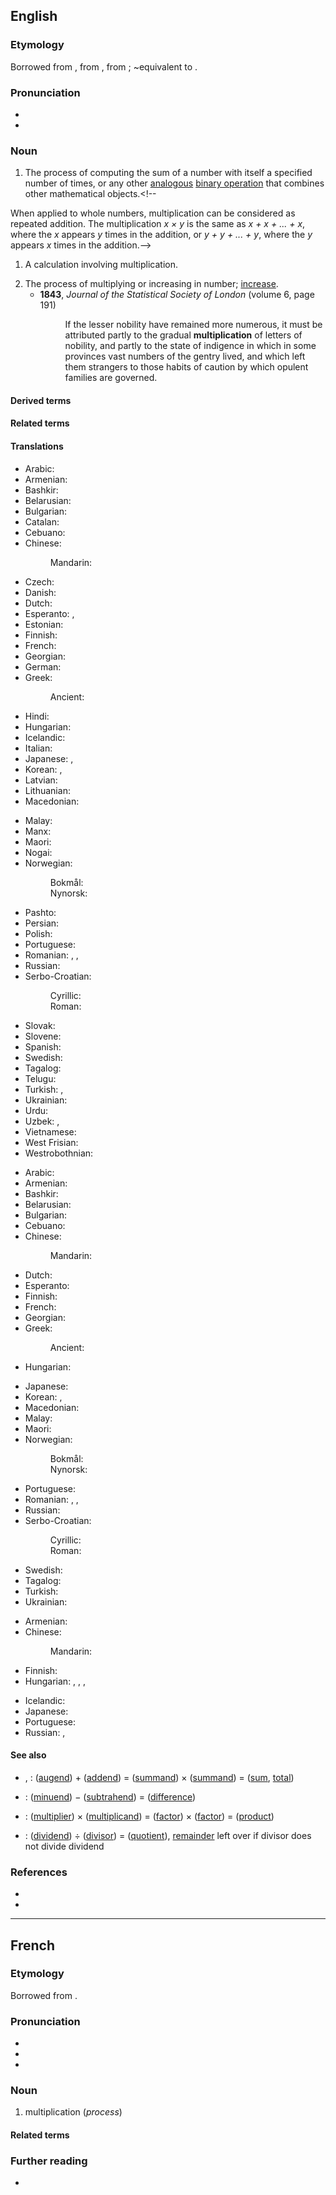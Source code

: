==English==
{{wikipedia}}

===Etymology===
Borrowed from {{bor|en|frm|-}}, from {{der|en|fro|multiplicacion}}, from {{der|en|la|multiplicatio|multiplicatio, multiplicationem}}; ~equivalent to {{suffix|en|multiplicate|ion}}.

===Pronunciation===
* {{IPA|en|/ˌmʌltɪplɪˈkeɪʃən/}}
* {{rhymes|en|eɪʃən}}

===Noun===
{{en-noun|~}}

# {{lb|en|uncountable|arithmetic}} The process of computing the sum of a number with itself a specified number of times, or any other [[analogous]] [[binary operation]] that combines other mathematical objects.<!--
When applied to whole numbers, multiplication can be considered as repeated addition. The multiplication ''x &times; y'' is the same as ''x + x + ... + x'', where the ''x'' appears ''y'' times in the addition, or ''y + y + ... + y'', where the ''y'' appears ''x'' times in the addition.-->
# {{lb|en|countable|arithmetic}} A calculation involving multiplication.
# The process of multiplying or increasing in number; [[increase]].
#* '''1843''', ''Journal of the Statistical Society of London'' (volume 6, page 191)
#*: If the lesser nobility have remained more numerous, it must be attributed partly to the gradual '''multiplication''' of letters of nobility, and partly to the state of indigence in which in some provinces vast numbers of the gentry lived, and which left them strangers to those habits of caution by which opulent families are governed.

====Derived terms====
{{col3|en
|cross-multiplication
|demultiplication
|multiplication sign
|multiplication table
|scalar multiplication
}}

====Related terms====
{{col3|en
|multi-
|multiplicand
|multiplicative
|multiplicity
|multiply
}}

====Translations====
{{trans-top|process}}
* Arabic: {{t+|ar|ضَرْب|m}}
* Armenian: {{t+|hy|բազմապատկում}}
* Bashkir: {{t|ba|ҡабатлау}}
* Belarusian: {{t|be|мно́жанне|n}}
* Bulgarian: {{t+|bg|умноже́ние|n}}
* Catalan: {{t+|ca|multiplicació|f}}
* Cebuano: {{t|ceb|pagpilo-pilo}}
* Chinese:
*: Mandarin: {{t+|cmn|乘法|tr=chéngfǎ}}
* Czech: {{t+|cs|násobení|n}}
* Danish: {{t+|da|multiplikation|c}}
* Dutch: {{t+|nl|vermenigvuldigen|n}}
* Esperanto: {{t|eo|multiplikado}}, {{t|eo|multipliko}}
* Estonian: {{t|et|korrutamine}}
* Finnish: {{t+|fi|kertolasku}}
* French: {{t+|fr|multiplication|f}}
* Georgian: {{t|ka|გამრავლება}}
* German: {{t+|de|Multiplikation|f}}
* Greek: {{t+|el|πολλαπλασιασμός|m}}
*: Ancient: {{t|grc|πολλαπλασιασμός|m}}
* Hindi: {{t+|hi|गुणा|m}}
* Hungarian: {{t+|hu|szorzás}}
* Icelandic: {{t+|is|margföldun|f}}
* Italian: {{t+|it|moltiplicazione|f}}
* Japanese: {{t+|ja|掛け算|tr=かけざん, kakezan}}, {{t|ja|乗法|tr=じょうほう, jōhō}}
* Korean: {{t+|ko|곱셈}}, {{t+|ko|승법}}
* Latvian: {{t|lv|reizināšana|f}}
* Lithuanian: {{t+|lt|daugyba|f}}
* Macedonian: {{t|mk|множење|n}}
{{trans-mid}}
* Malay: {{t|ms|pendaraban}}
* Manx: {{t|gv|yl-raghey|m}}
* Maori: {{t|mi|whakareanga}}
* Nogai: {{t|nog|керелев}}
* Norwegian:
*: Bokmål: {{t+|nb|multiplikasjon|m}}
*: Nynorsk: {{t|nn|multiplikasjon|m}}
* Pashto: {{t+|ps|ضرب|m|tr=zarb}}
* Persian: {{t+|fa|ضرب|tr=zarb}}
* Polish: {{t+|pl|mnożenie|n}}
* Portuguese: {{t+|pt|multiplicação|f}}
* Romanian: {{t+|ro|multiplicare|f}}, {{t+|ro|înmulțire|?}}, {{t+|ro|multiplicație|f}}
* Russian: {{t+|ru|умноже́ние|n}}
* Serbo-Croatian:
*: Cyrillic: {{t|sh|мно̀же̄ње|n}}
*: Roman: {{t+|sh|mnòžēnje|n}}
* Slovak: {{t|sk|násobenie|n}}
* Slovene: {{t|sl|množenje|n}}
* Spanish: {{t+|es|multiplicación|f}}
* Swedish: {{t+|sv|multiplikation|c}}
* Tagalog: {{t|tl|palaramihan}}
* Telugu: {{t+|te|గుణకారము}}
* Turkish: {{t+|tr|çarpma}}, {{t|tr|çarpma işlemi}}
* Ukrainian: {{t|uk|мно́ження|n}}
* Urdu: {{t|ur|ضرب|?|tr=zarb}}
* Uzbek: {{t+|uz|koʻpaytirish}}, {{t+|uz|koʻpaytirish}}
* Vietnamese: {{t+|vi|phép nhân}}
* West Frisian: {{t|fy|fermannichfâldiging|?}}
* Westrobothnian: {{t|gmq-bot|gaang|f}}
{{trans-bottom}}

{{trans-top|calculation}}
* Arabic: {{t+|ar|ضَرْب|m}}
* Armenian: {{t+|hy|բազմապատկում}}
* Bashkir: {{t|ba|ҡабатлау}}
* Belarusian: {{t|be|мно́жанне|n}}
* Bulgarian: {{t+|bg|умноже́ние|n}}
* Cebuano: {{t|ceb|pagpilo-pilo}}
* Chinese:
*: Mandarin: {{t+|cmn|乘法|tr=chéngfǎ}}
* Dutch: {{t+|nl|vermenigvuldiging|f}}
* Esperanto: {{t|eo|multipliko}}
* Finnish: {{t+|fi|kertolasku}}
* French: {{t+|fr|multiplication|f}}
* Georgian: {{t|ka|გამრავლება}}
* Greek: {{t+|el|πολλαπλασιασμός|m}}
*: Ancient: {{t|grc|πολλαπλασιασμός|m}}
* Hungarian: {{t+|hu|szorzás}}
{{trans-mid}}
* Japanese: {{t|ja|乗法|tr=じょうほう, jōhō}}
* Korean: {{t+|ko|곱셈}}, {{t+|ko|승법}}
* Macedonian: {{t|mk|множење|n}}
* Malay: {{t|ms|pendaraban}}
* Maori: {{t|mi|whakareanga}}
* Norwegian:
*: Bokmål: {{t+|nb|multiplikasjon|m}}
*: Nynorsk: {{t|nn|multiplikasjon|m}}
* Portuguese: {{t+|pt|multiplicação|f}}
* Romanian: {{t+|ro|înmulțire|f}}, {{t+|ro|multiplicare|f}}, {{t+|ro|multiplicație|f}}
* Russian: {{t+|ru|умноже́ние|n}}
* Serbo-Croatian:
*: Cyrillic: {{t|sh|мно̀же̄ње|n}}
*: Roman: {{t+|sh|mnòžēnje|n}}
* Swedish: {{t+|sv|multiplikation|c}}
* Tagalog: {{t|tl|palaramihan}}
* Turkish: {{t|tr|çarpma işlemi}}
* Ukrainian: {{t|uk|мно́ження|n}}
{{trans-bottom}}

{{trans-top|increasing in number}}
* Armenian: {{t+|hy|բազմացում}}
* Chinese:
*: Mandarin: {{t-needed|cmn}}
* Finnish: {{t+|fi|lisääntyminen}}
* Hungarian: {{t|hu|sokasodás}}, {{t+|hu|szaporodás}}, {{t+|hu|elterjedés}}, {{t|hu|megsokszorozódás}}
{{trans-mid}}
* Icelandic: {{t+|is|margföldun|f}}
* Japanese: {{t|ja|倍増|tr=ばいぞう, baizō}}
* Portuguese: {{t-needed|pt}}
* Russian: {{t+|ru|умноже́ние|n}}, {{t+|ru|увеличе́ние|n}}
{{trans-bottom}}

====See also====
* {{l|en|addition}}, {{l|en|summation}}: ([[augend]]) + ([[addend]]) = ([[summand]]) × ([[summand]]) = ([[sum]], [[total]])
* {{l|en|subtraction}}: ([[minuend]]) − ([[subtrahend]]) = ([[difference]])
* {{l|en|multiplication}}: ([[multiplier]]) × ([[multiplicand]]) = ([[factor]]) × ([[factor]]) = ([[product]])
* {{l|en|division}}: ([[dividend]]) ÷ ([[divisor]]) = ([[quotient]]), [[remainder]] left over if divisor does not divide dividend

===References===
* {{R:Century 1911}}
* {{R:OneLook}}

----

==French==

===Etymology===
Borrowed from {{bor|fr|la|multiplicatio|multiplicatio, multiplicationem}}.

===Pronunciation===
* {{fr-IPA}}
* {{audio|fr|Fr-multiplication-fr FR-Paris.ogg|Audio (Paris)}}
* {{audio|fr|LL-Q150 (fra)-WikiLucas00-multiplication.wav|Audio}}

===Noun===
{{fr-noun|f}}

# multiplication (''process'')

====Related terms====
{{col3|fr
|multi-
|multiple
|multiplicande
|multiplicatif
|multiplicité
|multiplier
}}

===Further reading===
* {{R:TLFi}}